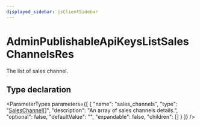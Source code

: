 ```yaml
---
displayed_sidebar: jsClientSidebar
---
```



# AdminPublishableApiKeysListSalesChannelsRes

The list of sales channel.

## Type declaration

<ParameterTypes parameters={[
  {
    "name": "sales_channels",
    "type": "[SalesChannel](../classes/internal.SalesChannel.mdx)[]",
    "description": "An array of sales channels details.",
    "optional": false,
    "defaultValue": "",
    "expandable": false,
    "children": []
  }
]} />
